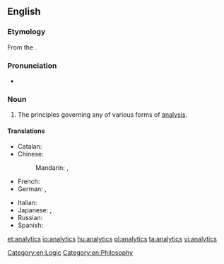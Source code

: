 ==English==

===Etymology===

From the {{etyl|grc|en}} {{term|sc=Grek|lang=el|ἀναλυτικά|tr=analutiká||principles of mathematical analysis}}.

===Pronunciation===
* {{a|US}} {{IPA|ænəˈlɪtɪks}}

===Noun===
{{en-noun|-}}
{{wikipedia}}

# The principles governing any of various forms of [[analysis]].

====Translations====
{{trans-top|application of computer technology, operational research, and statistics to solve problems}}
* Catalan: {{t-|ca|analítica|f}}
* Chinese:
*: Mandarin: {{t|cmn|分析學|sc=Hani}}, {{t|cmn|分析学|tr=fēnxīxué|sc=Hani}}
* French: {{t+|fr|analytique|f}}
* German: {{t-|de|Analytics|f}}, {{t+|de|Analytik|f}}
{{trans-mid}}
* Italian: {{t-|it|analisi dei dati web|f}}
* Japanese: {{t-|ja|分析論|tr=ぶんせきろん, bunsekiron|sc=Jpan}} {{qualifier|theory}}, {{t-|ja|解析学|tr=かいせきがく, kaisekigaku|sc=Jpan}}
* Russian: {{t+|ru|аналитика|f|tr=analítika|sc=Cyrl}}
* Spanish: {{t-|es|analítica|f}}
{{trans-bottom}}

[[Category:en:Logic]]
[[Category:en:Philosophy]]

[[et:analytics]]
[[io:analytics]]
[[hu:analytics]]
[[pl:analytics]]
[[ta:analytics]]
[[vi:analytics]]